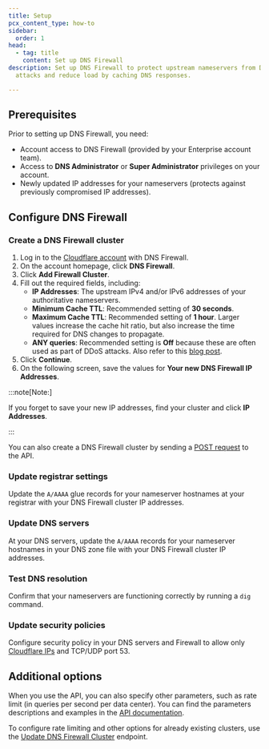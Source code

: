```yaml
---
title: Setup
pcx_content_type: how-to
sidebar:
  order: 1
head:
  - tag: title
    content: Set up DNS Firewall
description: Set up DNS Firewall to protect upstream nameservers from DDoS
  attacks and reduce load by caching DNS responses.

---
```



## Prerequisites

Prior to setting up DNS Firewall, you need:

* Account access to DNS Firewall (provided by your Enterprise account team).
* Access to **DNS Administrator** or **Super Administrator** privileges on your account.
* Newly updated IP addresses for your nameservers (protects against previously compromised IP addresses).

## Configure DNS Firewall

### Create a DNS Firewall cluster

<Tabs> <TabItem label="dashboard">

1. Log in to the [Cloudflare account](https://dash.cloudflare.com) with DNS Firewall.
2. On the account homepage, click **DNS Firewall**.
3. Click **Add Firewall Cluster**.
4. Fill out the required fields, including:
   * **IP Addresses**: The upstream IPv4 and/or IPv6 addresses of your authoritative nameservers.
   * **Minimum Cache TTL**: Recommended setting of **30 seconds**.
   * **Maximum Cache TTL**: Recommended setting of **1 hour**. Larger values increase the cache hit ratio, but also increase the time required for DNS changes to propagate.
   * **ANY queries**: Recommended setting is **Off** because these are often used as part of DDoS attacks. Also refer to this [blog post](https://blog.cloudflare.com/rfc8482-saying-goodbye-to-any/).
5. Click **Continue**.
6. On the following screen, save the values for **Your new DNS Firewall IP Addresses**.

:::note[Note:]


If you forget to save your new IP addresses, find your cluster and click **IP Addresses**.


:::

</TabItem> <TabItem label="api">

You can also create a DNS Firewall cluster by sending a [POST request](/api/operations/dns-firewall-create-dns-firewall-cluster) to the API.

</TabItem> </Tabs>

### Update registrar settings

Update the `A/AAAA` glue records for your nameserver hostnames at your registrar with your DNS Firewall cluster IP addresses.

### Update DNS servers

At your DNS servers, update the `A/AAAA` records for your nameserver hostnames in your DNS zone file with your DNS Firewall cluster IP addresses.

### Test DNS resolution

Confirm that your nameservers are functioning correctly by running a `dig` command.

### Update security policies

Configure security policy in your DNS servers and Firewall to allow only [Cloudflare IPs](https://cloudflare.com/ips) and TCP/UDP port 53.

## Additional options

When you use the API, you can also specify other parameters, such as rate limit (in queries per second per data center). You can find the parameters descriptions and examples in the [API documentation](/api/operations/dns-firewall-create-dns-firewall-cluster).

To configure rate limiting and other options for already existing clusters, use the [Update DNS Firewall Cluster](/api/operations/dns-firewall-update-dns-firewall-cluster) endpoint.

